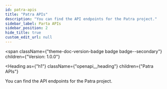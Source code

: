 ```yaml
---
id: patra-apis
title: "Patra APIs"
description: "You can find the API endpoints for the Patra project."
sidebar_label: Parta APIs
sidebar_position: 2
hide_title: true
custom_edit_url: null
---
```



<span
  className={"theme-doc-version-badge badge badge--secondary"}
  children={"Version: 1.0.0"}
>
</span>

<Heading
  as={"h1"}
  className={"openapi__heading"}
  children={"Patra APIs"}
>
</Heading>



You can find the API endpoints for the Patra project.


      